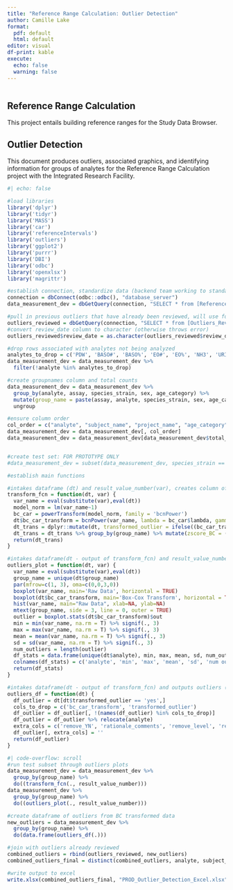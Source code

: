 ---
title: "Reference Range Calculation: Outlier Detection"
author: Camille Lake
format:
  pdf: default
  html: default
editor: visual
df-print: kable
execute:
  echo: false
  warning: false
---

```         
```

## Reference Range Calculation

This project entails building reference ranges for the Study Data Browser.

## Outlier Detection

This document produces outliers, associated graphics, and identifying information for groups of analytes for the Reference Range Calculation project with the Integrated Research Facility.

```{r}
#| echo: false

#load libraries
library('dplyr')
library('tidyr')
library('MASS')
library('car')
library('referenceIntervals')
library('outliers')
library('ggplot2')
library('purrr')
library('DBI')
library('odbc')
library('openxlsx')
library('magrittr')

#establish connection, standardize data (backend team working to standardize but use this in the meantime)
connection = dbConnect(odbc::odbc(), "database_server")
data_measurement_dev = dbGetQuery(connection, "SELECT * from [Reference_Range_Baseline]")

#pull in previous outliers that have already been reviewed, will use for joining with outliers identified with new run
outliers_reviewed = dbGetQuery(connection, "SELECT * from [Outliers_Reviewed]")
#convert review_date column to character (otherwise throws error)
outliers_reviewed$review_date = as.character(outliers_reviewed$review_date)

#drop rows associated with analytes not being analyzed 
analytes_to_drop = c('PDW', 'BASO#', 'BASO%', 'EO#', 'EO%', 'NH3', 'URIC', 'HEM', 'ICT', 'LIP')
data_measurement_dev = data_measurement_dev %>% 
  filter(!analyte %in% analytes_to_drop)

#create groupnames column and total counts
data_measurement_dev = data_measurement_dev %>% 
  group_by(analyte, assay, species_strain, sex, age_category) %>% 
  mutate(group_name = paste(assay, analyte, species_strain, sex, age_category, sep = ' '), total_count=n()) %>% 
  ungroup

#ensure column order 
col_order = c("analyte", "subject_name", "project_name", "age_category", "species_strain", "sex", "collection_date", "timepoint_day_number", "specimen_name", "units", "assay", "primate_country_of_origin", "result_value_number", "group_name", "total_count")
data_measurement_dev = data_measurement_dev[, col_order]
data_measurement_dev = data_measurement_dev[data_measurement_dev$total_count >=20,]


#create test set: FOR PROTOTYPE ONLY
#data_measurement_dev = subset(data_measurement_dev, species_strain == 'RHESUS' & sex == 'Male' & age_category == '3.2+', select = analyte & assay)

```

```{r}
#establish main functions

#intakes dataframe (dt) and result_value_number(var), creates column of whether datapoint is outlier after box-cox transformation, returns new dataframe with this information + box-cox transformed data z score
transform_fcn = function(dt, var) {
  var_name = eval(substitute(var),eval(dt))
  model_norm = lm(var_name~1)
  bc_car = powerTransform(model_norm, family = 'bcnPower')
  dt$bc_car_transform = bcnPower(var_name, lambda = bc_car$lambda, gamma = 0)
  dt_trans = dplyr::mutate(dt, transformed_outlier = ifelse((bc_car_transform %in% boxplot.stats(dt$bc_car_transform)$out), 'yes', 'no'))
  dt_trans = dt_trans %>% group_by(group_name) %>% mutate(zscore_BC = (bc_car_transform - mean(bc_car_transform))/sd(bc_car_transform))
  return(dt_trans)
}

#intakes dataframe(dt - output of transform_fcn) and result_value_number(var), returns box and whisker of raw data, box and whisker of box-cox transformed data, histogram of raw data for comparison, and summary statistics dataframe. NOTE: for statistical calculations, NA values are removed prior to calculation. 
outliers_plot = function(dt, var) {
  var_name = eval(substitute(var),eval(dt))
  group_name = unique(dt$group_name)
  par(mfrow=c(1, 3), oma=c(0,0,3,0))
  boxplot(var_name, main='Raw Data', horizontal = TRUE)
  boxplot(dt$bc_car_transform, main='Box-Cox Transform', horizontal = TRUE, outcol='red')
  hist(var_name, main="Raw Data", xlab=NA, ylab=NA)
  mtext(group_name, side = 3, line = 0, outer = TRUE) 
  outlier = boxplot.stats(dt$bc_car_transform)$out
  min = min(var_name, na.rm = T) %>% signif(., 3)
  max = max(var_name, na.rm = T) %>% signif(., 3)
  mean = mean(var_name, na.rm = T) %>% signif(., 3)
  sd = sd(var_name, na.rm = T) %>% signif(., 3)
  num_outliers = length(outlier)
  df_stats = data.frame(unique(dt$analyte), min, max, mean, sd, num_outliers, nrow(dt))
  colnames(df_stats) = c('analyte', 'min', 'max', 'mean', 'sd', 'num outliers', 'total_count')
  return(df_stats)
}

#intakes dataframe(dt - output of transform_fcn) and outputs outliers (individual data points) for review
outliers_df = function(dt) {
  df_outlier = dt[dt$transformed_outlier == 'yes',]
  cols_to_drop = c('bc_car_transform', 'transformed_outlier')
  df_outlier = df_outlier[, !(names(df_outlier) %in% cols_to_drop)]
  df_outlier = df_outlier %>% relocate(analyte)
  extra_cols = c('remove_YN', 'rationale_comments', 'remove_level', 'reviewer', 'review_date')
  df_outlier[, extra_cols] = ''
  return(df_outlier)
}

```

```{r}
#| code-overflow: scroll
#run test subset through outliers plots
data_measurement_dev = data_measurement_dev %>% 
  group_by(group_name) %>% 
  do((transform_fcn(., result_value_number)))
data_measurement_dev %>% 
  group_by(group_name) %>% 
  do((outliers_plot(., result_value_number))) 
```

```{r}

#create dataframe of outliers from BC transformed data
new_outliers = data_measurement_dev %>% 
  group_by(group_name) %>% 
  do(data.frame(outliers_df(.))) 

#join with outliers already reviewed
combined_outliers = rbind(outliers_reviewed, new_outliers)
combined_outliers_final = distinct(combined_outliers, analyte, subject_name, project_name, age_category, species_strain, sex, collection_date, timepoint_day_number, specimen_name, units, assay, primate_country_of_origin, result_value_number, .keep_all = TRUE)

#write output to excel
write.xlsx(combined_outliers_final, "PROD_Outlier_Detection_Excel.xlsx", rowNames = FALSE)
```

```         
```
